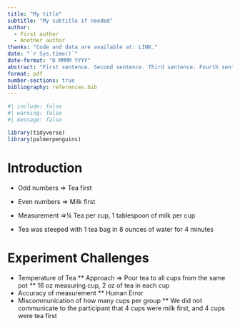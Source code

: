```yaml
---
title: "My title"
subtitle: "My subtitle if needed"
author: 
  - First author
  - Another author
thanks: "Code and data are available at: LINK."
date: "`r Sys.time()`"
date-format: "D MMMM YYYY"
abstract: "First sentence. Second sentence. Third sentence. Fourth sentence."
format: pdf
number-sections: true
bibliography: references.bib
---
```


```r
#| include: false
#| warning: false
#| message: false

library(tidyverse)
library(palmerpenguins)
```


# Introduction
* Odd numbers => Tea first
* Even numbers => Milk first 

* Measurement =>¼ Tea per cup, 1 tablespoon of milk per cup
* Tea was steeped with 1 tea bag in 8 ounces of water for 4 minutes 

# Experiment Challenges 
* Temperature of Tea 
** Approach => Pour tea to all cups from the same pot 
** 16 oz measuring cup, 2 oz of tea in each cup
* Accuracy of measurement 
** Human Error
* Miscommunication of how many cups per group 
** We did not communicate to the participant that 4 cups were milk first, and 4 cups were tea first 